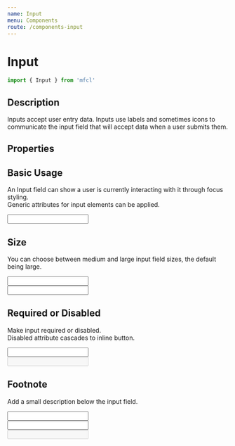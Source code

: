 ```yaml
---
name: Input
menu: Components
route: /components-input
---
```



# Input

```javascript
import { Input } from 'mfcl'
```

## Description

Inputs accept user entry data. Inputs use labels and sometimes icons to communicate the input field that will accept data when a user submits them.

## Properties

<Props of={Input} />

## Basic Usage

An Input field can show a user is currently interacting with it through focus styling.  
Generic attributes for input elements can be applied.

<Playground>
  <Input type="text" label="Default" name="name" focus />
</Playground>

## Size

You can choose between medium and large input field sizes, the default being large.

<Playground>
  <Input type="text" size="md" label="md" />
  <br />
  <Input type="text" size="lg" label="lg" />
</Playground>

## Required or Disabled

Make input required or disabled.  
Disabled attribute cascades to inline button.

<Playground>
  <Input type="text" required label="requied" />
  <br />
  <Input type="text" disabled label="disabled" />
</Playground>

## Footnote

Add a small description below the input field.

<Playground>
  <Input inputMessage="This is an info message" label="info" />
  <br />
  <Input error inputMessage="This is an error message" label="error" />
  <br />
  <Input disabled error inputMessage="This is an error message" />
</Playground>
